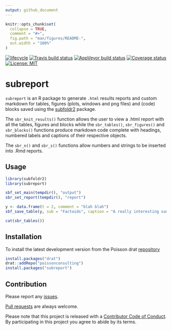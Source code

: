 ```yaml
---
output: github_document
---
```


<!-- README.md is generated from README.Rmd. Please edit that file -->

```r
knitr::opts_chunk$set(
  collapse = TRUE,
  comment = "#>",
  fig.path = "man/figures/README-",
  out.width = "100%"
)
```

[![lifecycle](https://img.shields.io/badge/lifecycle-experimental-orange.svg)](https://www.tidyverse.org/lifecycle/#experimental)
[![Travis build status](https://travis-ci.org/poissonconsulting/subreport.svg?branch=master)](https://travis-ci.org/poissonconsulting/subreport)
[![AppVeyor build status](https://ci.appveyor.com/api/projects/status/github/poissonconsulting/subreport?branch=master&svg=true)](https://ci.appveyor.com/project/poissonconsulting/subreport)
[![Coverage status](https://codecov.io/gh/poissonconsulting/subreport/branch/master/graph/badge.svg)](https://codecov.io/github/poissonconsulting/subreport?branch=master)
[![License: MIT](https://img.shields.io/badge/License-MIT-green.svg)](https://opensource.org/licenses/MIT)

# subreport

`subreport` is an R package to generate `.html` results reports and custom markdown for tables, figures (plots, windows and png files) and (code) blocks saved using the [subfoldr2](https://github.com/poissonconsulting/subreport) package.

The `sbr_knit_results()` function allows the user to view a .html report with all the tables, figures and blocks while the `sbr_tables()`, `sbr_figures()` and `sbr_blocks()` functions produce markdown code complete with headings, numbered labels and captions of their respective objects.

The `sbr_n()` and `sbr_s()` functions allow numbers and strings to be inserted into .Rmd reports.

## Usage

```r
library(subfoldr2)
library(subreport)

sbf_set_main(tempdir(), "output")
sbr_set_report(tempdir(), "report")

y <- data.frame(t = 2, comment = "blah blah")
sbf_save_table(y, sub = "Factoids", caption = "A really interesting summary")

cat(sbr_tables())
```

## Installation

To install the latest development version from the Poisson drat [repository](https://github.com/poissonconsulting/drat)
``` r
install.packages("drat")
drat::addRepo("poissonconsulting")
install.packages("subreport")
```

## Contribution

Please report any [issues](https://github.com/poissonconsulting/subreport/issues).

[Pull requests](https://github.com/poissonconsulting/subreport/pulls) are always welcome.

Please note that this project is released with a [Contributor Code of Conduct](CONDUCT.md). 
By participating in this project you agree to abide by its terms.
